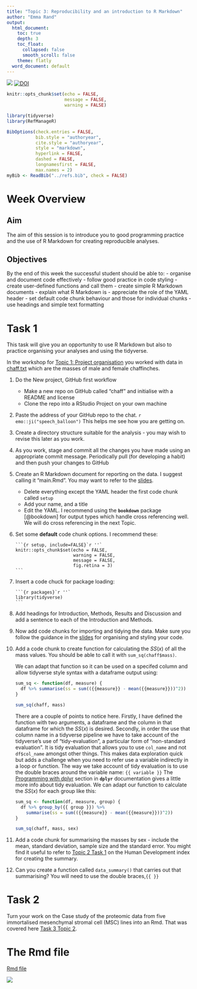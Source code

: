 ```yaml
---
title: "Topic 3: Reproducibility and an introduction to R Markdown"
author: "Emma Rand"
output:
  html_document:
    toc: true
    depth: 3
    toc_float:
      collapsed: false
      smooth_scroll: false
    theme: flatly
  word_document: default
---
```



![](../pics/58M.png)
[![DOI](https://zenodo.org/badge/DOI/10.5281/zenodo.5442490.svg)](https://doi.org/10.5281/zenodo.5442490)

```r
knitr::opts_chunk$set(echo = FALSE,
                      message = FALSE,
                      warning = FALSE)
```

```r
library(tidyverse)
library(RefManageR)
```


```r
BibOptions(check.entries = FALSE,
           bib.style = "authoryear",
           cite.style = "authoryear",
           style = "markdown",
           hyperlink = FALSE,
           dashed = FALSE,
           longnamesfirst = FALSE,
           max.names = 2)
myBib <- ReadBib("../refs.bib", check = FALSE)
```


# Week Overview

## Aim
The aim of this session is to introduce you to good programming practice and the use of R Markdown for creating reproducible analyses.

## Objectives
By the end of this week the successful student should be able to:
-  organise and document code effectively
-  follow good practice in code styling
-  create user-defined functions and call them
-  create simple R Markdown documents
-  explain what R Markdown is
-  appreciate the role of the YAML header
-  set default code chunk behaviour and those for individual chunks
-  use headings and simple text formatting


# Task 1

This task will give you an opportunity to use R Markdown but also to practice organising your analyses and using the tidyverse.

In the workshop for [Topic 1: Project organisation](01_project_organisation.html) you worked with data in [chaff.txt](../data-raw/chaff.txt) which are the masses of male and female chaffinches.

1. Do the New project, GitHub first workflow
   * Make a new repo on GitHub called "chaff" and initialise with a README and license  
   * Clone the repo into a RStudio Project on your own machine  

2. Paste the address of your GitHub repo to the chat.  `r emo::ji("speech_balloon")` This helps me see how you are getting on.

3. Create a directory structure suitable for the analysis - you may wish to revise this later as you work.  

4. As you work, stage and commit all the changes you have made using an appropriate commit message. Periodically pull (for developing a habit) and then push your changes to GitHub

5. Create an R Markdown document for reporting on the data. I suggest calling it "main.Rmd". You may want to refer to the [slides](../slides/03_repro_and_intro_to_rmarkdown.html).
   * Delete everything except the YAML header the first code chunk called `setup` 
   * Add your name, and a title  
   * Edit the YAML. I recommend using the **`bookdown`** package [@bookdown]  for output types which handle cross referencing well. We will do cross referencing in the next Topic. 
6. Set some **default** code chunk options. I recommend these:

     ````
     ```{r setup, include=FALSE}`r ''`
     knitr::opts_chunk$set(echo = FALSE, 
                           warning = FALSE,
                           message = FALSE,
                           fig.retina = 3)
     ```
     ````
7. Insert a code chuck for package loading:

     ````
     ```{r packages}`r ''`
     library(tidyverse)
     ```
     ````
8. Add headings for Introduction, Methods, Results and Discussion and add a sentence to each of the Introduction and Methods.

9. Now add code chunks for importing and tidying the data. Make sure you follow the guidance in the [slides](../slides/03_repro_and_intro_to_rmarkdown.html) for organising and styling your code. 


10. Add a code chunk to create function for calculating the $SS(x)$ of all the mass values. You should be able to call it with `sum_sq(chaff$mass)`.  

     We can adapt that function so it can be used on a specifed column and allow tidyverse style syntax with a dataframe output using:  
     
     ```r
     sum_sq <- function(df, measure) {
       df %>% summarise(ss = sum(({{measure}} - mean({{measure}}))^2))
     }
     
     sum_sq(chaff, mass)
     ```
     
     There are a couple of points to notice here. Firstly, I have defined the function with two arguments, a dataframe and the column in that dataframe for which the $SS(x)$ is desired. Secondly, in order the use that column name in a tidyverse pipeline we have to take account of the tidyverse's use of "tidy-evaluation", a particular form of "non-standard evaluation". It is tidy evaluation that allows you to use `col_name` and not `df$col_name` amongst other things. This makes data exploration quick but adds a challenge when you need to refer use a variable indirectly in a loop or function. The way we take account of tidy evaluation is to use the double braces around the variable name: `{{ variable }}`
     The [Programming with dplyr](https://dplyr.tidyverse.org/articles/programming.html) section in **`dplyr`** documentation gives a little more info about tidy evaluation.
     We can adapt our function to calculate the $SS(x)$ for each group like this:
     
     ```r
     sum_sq <- function(df, measure, group) {
       df %>% group_by({{ group }}) %>% 
         summarise(ss = sum(({{measure}} - mean({{measure}}))^2))
     }
     
     sum_sq(chaff, mass, sex)
     
     ```
     

11. Add a code chunk for summarising the masses by sex - include the mean, standard deviation, sample size and the standard error. You might find it useful to refer to [Topic 2 Task 1](02_tidying_data.html#Task_1) on the Human Development index for creating the summary.

12. Can you create a function called `data_summary()` that carries out that summarising? You will need to use the double braces,`{{ }}`

# Task 2
Turn your work on the Case study of the proteomic data from five immortalised mesenchymal stromal cell (MSC) lines into an Rmd.  That was covered here [Task 3 Topic 2](02_tidying_data.html#Task_3).



# The Rmd file

[Rmd file](03_repro_and_intro_to_rmarkdown.Rmd)

![](../pics/58Mend.png)

